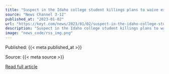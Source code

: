 ```yaml
---
title: "Suspect in the Idaho college student killings plans to waive extradition at Tuesday hearing, attorney says"
source: "News Channel 3-12"
published_at: "2023-01-02"
url: "https://keyt.com/news/2023/01/02/suspect-in-the-idaho-college-student-killings-plans-to-waive-extradition-hearing-attorney-says-2/"
description: "Suspect in the Idaho college student killings plans to waive extradition at Tuesday hearing, attorney saysThe post Suspect in the Idaho college student killings plans to waive extradition at Tuesday hearing, attorney says appeared first on News Channel 3-12."
image: "news_code/rss_img.png"
---
```



  Published: {{< meta published_at >}}
  

  Source: {{< meta source >}}
  

  [Read full article]({{< meta url >}})
  

